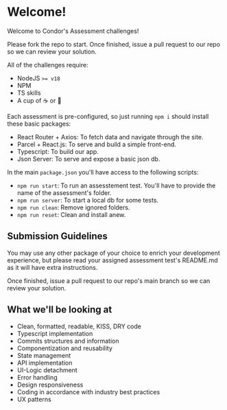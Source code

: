 # Welcome!

Welcome to Condor's Assessment challenges!

Please fork the repo to start. Once finished, issue a pull request to our repo so we can review your solution.

All of the challenges require:

- NodeJS `>= v18`
- NPM
- TS skills
- A cup of ☕ or 🍵

Each assessment is pre-configured, so just running `npm i` should install these basic packages:

- React Router + Axios: To fetch data and navigate through the site.
- Parcel + React.js: To serve and build a simple front-end.
- Typescript: To build our app.
- Json Server: To serve and expose a basic json db.

In the main `package.json` you'll have access to the following scripts:

- `npm run start`: To run an assesstement test. You'll have to provide the name of the assessment's folder.
- `npm run server`: To start a local db for some tests.
- `npm run clean`: Remove ignored folders.
- `npm run reset`: Clean and install anew.

## Submission Guidelines

You may use any other package of your choice to enrich your development experience, but please read your assigned assessment test's README.md as it will have extra instructions.

Once finished, issue a pull request to our repo's main branch so we can review your solution.

## What we'll be looking at

- Clean, formatted, readable, KISS, DRY code
- Typescript implementation
- Commits structures and information
- Componentization and reusability
- State management
- API implementation
- UI-Logic detachment
- Error handling
- Design responsiveness
- Coding in accordance with industry best practices
- UX patterns
